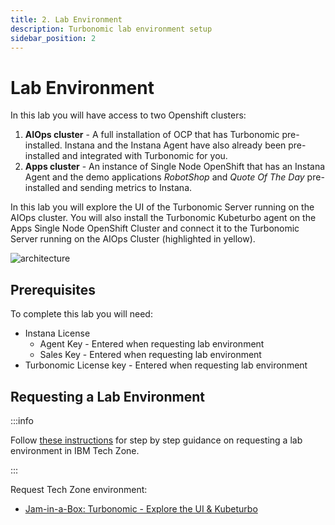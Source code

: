 ```yaml
---
title: 2. Lab Environment
description: Turbonomic lab environment setup
sidebar_position: 2
---
```


# Lab Environment

In this lab you will have access to two Openshift clusters:

1. **AIOps cluster** - A full installation of OCP that has Turbonomic
   pre-installed. Instana and the Instana Agent have also already been
   pre-installed and integrated with Turbonomic for you.
2. **Apps cluster** - An instance of Single Node OpenShift that has an Instana
   Agent and the demo applications _RobotShop_ and _Quote Of The Day_
   pre-installed and sending metrics to Instana.

In this lab you will explore the UI of the Turbonomic Server running on the
AIOps cluster. You will also install the Turbonomic Kubeturbo agent on the Apps
Single Node OpenShift Cluster and connect it to the Turbonomic Server running on
the AIOps Cluster (highlighted in yellow).

![architecture](images/architecture-instana-turbo.png)

## Prerequisites

To complete this lab you will need:

- Instana License
  - Agent Key - Entered when requesting lab environment
  - Sales Key - Entered when requesting lab environment
- Turbonomic License key - Entered when requesting lab environment

## Requesting a Lab Environment

:::info

Follow
[these instructions](/waiops-tech-jam/labs/jam-in-a-box/#requesting-a-lab-environment)
for step by step guidance on requesting a lab environment in IBM Tech Zone.

:::

Request Tech Zone environment:

- [Jam-in-a-Box: Turbonomic - Explore the UI & Kubeturbo](https://techzone.ibm.com/my/reservations/create/64a3b270fdf8be0017755812)
